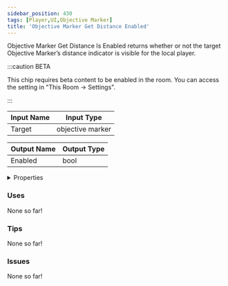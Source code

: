 ```yaml
---
sidebar_position: 430
tags: [Player,UI,Objective Marker]
title: 'Objective Marker Get Distance Enabled'
---
```


Objective Marker Get Distance Is Enabled returns whether or not the target Objective Marker’s distance indicator is visible for the local player.

:::caution BETA

This chip requires beta content to be enabled in the room. You can access the setting in "This Room -> Settings".

:::


<EsbSvg />

| Input Name | Input Type |
|-----------|-----------|
| Target | objective marker |

| Output Name | Output Type |
|-----------|-----------|
| Enabled | bool |


<details>
  <summary>Properties</summary>
  <div>
    <div>
    <table>
      <thead>
        <tr>
          <th>Is beta required?</th>
          <th>✅</th>
        </tr>
        <tr>
          <th>Is this chip a trolling risk?</th>
          <th>❌</th>
        </tr>
        <tr>
          <th>Is this chip a role assignment risk?</th>
          <th>❌</th>
        </tr>
        <tr>
          <th>Chip UUID</th>
          <th>6bca2a96-0f30-438e-89d8-aa77ffce2b1c</th>
        </tr>
      </thead>
    </table>
    </div>
  </div>
</details>

### Uses

None so far!

### Tips

None so far!

### Issues

None so far!